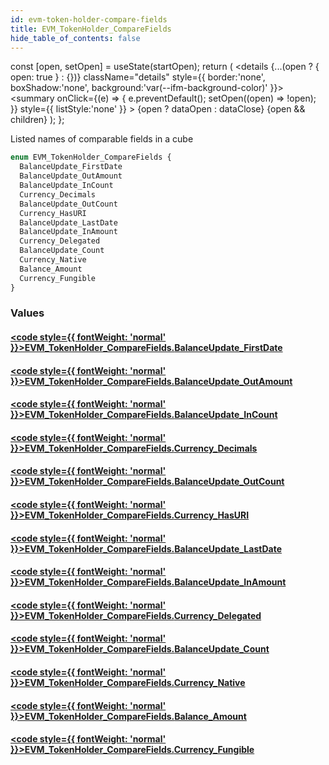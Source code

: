 ```yaml
---
id: evm-token-holder-compare-fields
title: EVM_TokenHolder_CompareFields
hide_table_of_contents: false
---
```







  const [open, setOpen] = useState(startOpen);
  return (
    <details {...(open ? { open: true } : {})} className="details" style={{ border:'none', boxShadow:'none', background:'var(--ifm-background-color)' }}>
      <summary
        onClick={(e) => {
          e.preventDefault();
          setOpen((open) => !open);
        }}
        style={{ listStyle:'none' }}
      >
      {open ? dataOpen : dataClose}
      </summary>
      {open && children}
    </details>
  );
};




Listed names of comparable fields in a cube


```graphql
enum EVM_TokenHolder_CompareFields {
  BalanceUpdate_FirstDate
  BalanceUpdate_OutAmount
  BalanceUpdate_InCount
  Currency_Decimals
  BalanceUpdate_OutCount
  Currency_HasURI
  BalanceUpdate_LastDate
  BalanceUpdate_InAmount
  Currency_Delegated
  BalanceUpdate_Count
  Currency_Native
  Balance_Amount
  Currency_Fungible
}
```




### Values

#### [<code style={{ fontWeight: 'normal' }}>EVM_TokenHolder_CompareFields.<b>BalanceUpdate_FirstDate</b></code>](#) 
> 
> 

#### [<code style={{ fontWeight: 'normal' }}>EVM_TokenHolder_CompareFields.<b>BalanceUpdate_OutAmount</b></code>](#) 
> 
> 

#### [<code style={{ fontWeight: 'normal' }}>EVM_TokenHolder_CompareFields.<b>BalanceUpdate_InCount</b></code>](#) 
> 
> 

#### [<code style={{ fontWeight: 'normal' }}>EVM_TokenHolder_CompareFields.<b>Currency_Decimals</b></code>](#) 
> 
> 

#### [<code style={{ fontWeight: 'normal' }}>EVM_TokenHolder_CompareFields.<b>BalanceUpdate_OutCount</b></code>](#) 
> 
> 

#### [<code style={{ fontWeight: 'normal' }}>EVM_TokenHolder_CompareFields.<b>Currency_HasURI</b></code>](#) 
> 
> 

#### [<code style={{ fontWeight: 'normal' }}>EVM_TokenHolder_CompareFields.<b>BalanceUpdate_LastDate</b></code>](#) 
> 
> 

#### [<code style={{ fontWeight: 'normal' }}>EVM_TokenHolder_CompareFields.<b>BalanceUpdate_InAmount</b></code>](#) 
> 
> 

#### [<code style={{ fontWeight: 'normal' }}>EVM_TokenHolder_CompareFields.<b>Currency_Delegated</b></code>](#) 
> 
> 

#### [<code style={{ fontWeight: 'normal' }}>EVM_TokenHolder_CompareFields.<b>BalanceUpdate_Count</b></code>](#) 
> 
> 

#### [<code style={{ fontWeight: 'normal' }}>EVM_TokenHolder_CompareFields.<b>Currency_Native</b></code>](#) 
> 
> 

#### [<code style={{ fontWeight: 'normal' }}>EVM_TokenHolder_CompareFields.<b>Balance_Amount</b></code>](#) 
> 
> 

#### [<code style={{ fontWeight: 'normal' }}>EVM_TokenHolder_CompareFields.<b>Currency_Fungible</b></code>](#) 
> 
> 



